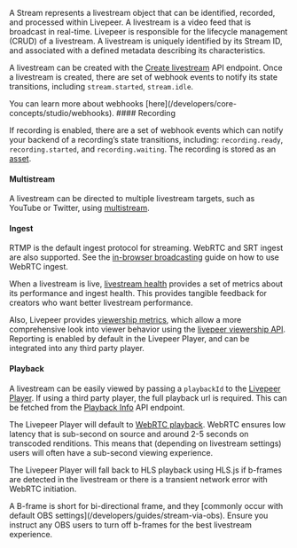 A Stream represents a livestream object that can be identified, recorded, and processed within Livepeer. A livestream is a video feed that is broadcast in real-time. Livepeer is responsible for the lifecycle management (CRUD) of a livestream. A livestream is uniquely identified by its Stream ID, and associated with a defined metadata describing its characteristics.

A livestream can be created with the [Create livestream](/api-reference/stream/create) API endpoint. Once a livestream is created, there are set of webhook events to notify its state transitions, including `stream.started`, `stream.idle`.

<Info>
  You can learn more about webhooks
  [here](/developers/core-concepts/studio/webhooks).
</Info>
#### Recording

If recording is enabled, there are a set of webhook events which can notify your backend of a recording’s state transitions, including: `recording.ready`, `recording.started`, and `recording.waiting`. The recording is stored as an [asset](/developers/core-concepts/core-api/asset#recording).

#### Multistream

A livestream can be directed to multiple livestream targets, such as YouTube or Twitter, using [multistream](/developers/core-concepts/core-api/multistream).

#### Ingest

RTMP is the default ingest protocol for streaming. WebRTC and SRT ingest are also supported. See the [in-browser broadcasting](/developers/guides/livestream-from-browser)
guide on how to use WebRTC ingest.

When a livestream is live, [livestream health](/developers/core-concepts/studio/stream-health) provides a set of metrics about its performance and ingest health. This provides
tangible feedback for creators who want better livestream performance.

Also, Livepeer provides [viewership metrics](/developers/guides/get-engagement-analytics-via-api), which allow a more comprehensive look into viewer behavior using the [livepeer viewership API](/api-reference/viewership/get-viewership-metrics).
Reporting is enabled by default in the Livepeer Player, and can be integrated into any third party player.

#### Playback

A livestream can be easily viewed by passing a `playbackId` to the [Livepeer Player](/developers/core-concepts/player/overview). If using a third party player, the full playback url is required. This can be fetched from the [Playback Info](/api-reference/playback/get) API endpoint.

The Livepeer Player will default to [WebRTC playback](developers/core-concepts/player/low-latency). WebRTC ensures low latency that is sub-second on source and around 2-5 seconds on transcoded renditions.
This means that (depending on livestream settings) users will often have a sub-second viewing experience.

The Livepeer Player will fall back to HLS playback using HLS.js if b-frames are detected in the livestream or there is a transient network error with WebRTC initiation.

<Warning>
  A B-frame is short for bi-directional frame, and they [commonly occur with
  default OBS settings](/developers/guides/stream-via-obs). Ensure you instruct
  any OBS users to turn off b-frames for the best livestream experience.
</Warning>
